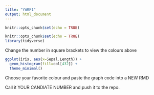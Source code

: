 ```yaml
---
title: "YWRF1"
output: html_document
---
```


```r
knitr::opts_chunk$set(echo = TRUE)
```

```r
knitr::opts_chunk$set(echo = TRUE)
library(tidyverse)
```

Change the number in square brackets to view the colours above
```r
ggplot(iris, aes(x=Sepal.Length)) +
  geom_histogram(fill=col[432]) +
  theme_minimal()
```

Choose your favorite colour and paste the graph code into a NEW RMD

Call it YOUR CANDIATE NUMBER and push it to the repo.
